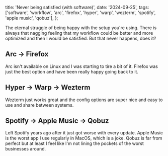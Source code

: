   title: 'Never being satisfied (with software)',
  date: '2024-09-25',
  tags: ['software', 'workflow', 'arc', 'firefox', 'hyper', 'warp', 'wezterm', 'spotify', 'apple music', 'qobuz'],
};


<Hero heading={metadata.title} subHeading={metadata.date} />

<div className="max-w-screen-md mx-auto px-4 my-12 markdown-format">

The eternal struggle of being happy with the setup you're using.
There is always that nagging feeling that my workflow could be better and more optimized and then I would be satisfied.
But that never happens, does it?

## Arc -> Firefox
Arc isn't available on Linux and I was starting to tire a bit of it. Firefox was just the best option and have been really happy going back to it.
## Hyper -> Warp -> Wezterm
Wezterm just works great and the config options are super nice and easy to use and share between systems.
## Spotify -> Apple Music -> Qobuz
Left Spotify years ago after it just got worse with every update.
Apple Music is the worst app I use regularly in MacOS, which is a joke.
Qobuz is far from perfect but at least I feel like I'm not lining the pockets of the worst businesses around.

</div>
